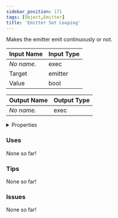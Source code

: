 ```yaml
---
sidebar_position: 171
tags: [Object,Emitter]
title: 'Emitter Set Looping'
---
```


Makes the emitter emit continuously or not.



<IChip uuid="36881bd0-7da0-44a7-b6ef-8cd3770fed78"/>

| Input Name | Input Type |
|-----------|-----------|
| *No name.* | exec |
| Target | emitter |
| Value | bool |

| Output Name | Output Type |
|-----------|-----------|
| *No name.* | exec |


<details>
  <summary>Properties</summary>
  <div>
    <div>
    <table>
      <thead>
        <tr>
          <th>Is beta required?</th>
          <th>No</th>
        </tr>
        <tr>
          <th>Is this chip a trolling risk?</th>
          <th>No</th>
        </tr>
        <tr>
          <th>Is this chip a role assignment risk?</th>
          <th>No</th>
        </tr>
        <tr>
          <th>Chip UUID</th>
          <th>36881bd0-7da0-44a7-b6ef-8cd3770fed78</th>
        </tr>
        <tr>
          <th>Room availability</th>
          <th>Available everywhere</th>
        </tr>
      </thead>
    </table>
    </div>
  </div>
</details>

### Uses

None so far!

### Tips

None so far!

### Issues

None so far!